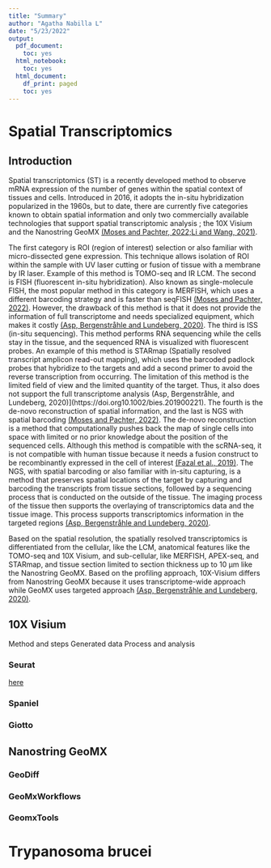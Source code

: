 ```yaml
---
title: "Summary"
author: "Agatha Nabilla L"
date: "5/23/2022"
output:
  pdf_document:
    toc: yes
  html_notebook:
    toc: yes
  html_document:
    df_print: paged
    toc: yes
---
```


# Spatial Transcriptomics 

## Introduction

Spatial transcriptomics (ST) is a recently developed method to observe mRNA expression of the number of genes within the spatial context of tissues and cells. Introduced in 2016, it adopts the in-situ hybridization popularized in the 1960s, but to date, there are currently five categories known to obtain spatial information and only two commercially available technologies that support spatial transcriptomic analysis ; the 10X Visium and the Nanostring GeoMX [(Moses and Pachter, 2022; ](https://doi.org/10.1038/s41592-022-01494-3)[Li and Wang, 2021)](10.1038/s41368-021-00146-0). 

The first category is ROI (region of interest) selection or also familiar with micro-dissected gene expression. This technique allows isolation of ROI within the sample with UV laser cutting or fusion of tissue with a membrane by IR laser. Example of this method is TOMO-seq and IR LCM. The second is FISH (fluorescent in-situ hybridization). Also known as single-molecule FISH, the most popular method in this category is MERFISH, which uses a different barcoding strategy and is faster than seqFISH [(Moses and Pachter, 2022)](https://doi.org/10.1038/s41592-022-01494-3). However, the drawback of this method is that it does not provide the information of full transcriptome and needs specialized equipment, which makes it costly [(Asp, Bergenstråhle and Lundeberg, 2020)](https://doi.org10.1002/bies.201900221). The third is ISS (in-situ sequencing). This method performs RNA sequencing while the cells stay in the tissue, and the sequenced RNA is visualized with fluorescent probes. An example of this method is STARmap (Spatially resolved transcript amplicon read-out mapping), which uses the barcoded padlock probes that hybridize to the targets and add a second primer to avoid the reverse transcription from occurring. The limitation of this method is the limited field of view and the limited quantity of the target. Thus, it also does not support the full transcriptome analysis (Asp, Bergenstråhle, and Lundeberg, 2020)](https://doi.org10.1002/bies.201900221). The fourth is the de-novo reconstruction of spatial information, and the last is NGS with spatial barcoding [(Moses and Pachter, 2022)](https://doi.org/10.1038/s41592-022-01494-3). The de-novo reconstruction is a method that computationally pushes back the map of single cells into space with limited or no prior knowledge about the position of the sequenced cells. Although this method is compatible with the scRNA-seq, it is not compatible with human tissue because it needs a fusion construct to be recombinantly expressed in the cell of interest [(Fazal et al., 2019)](https://doi.org/10.1016/j.cell.2019.05.027). The NGS, with spatial barcoding or also familiar with in-situ capturing, is a method that preserves spatial locations of the target by capturing and barcoding the transcripts from tissue sections, followed by a sequencing process that is conducted on the outside of the tissue. The imaging process of the tissue then supports the overlaying of transcriptomics data and the tissue image. This process supports transcriptomics information in the targeted regions [(Asp, Bergenstråhle and Lundeberg, 2020)](https://doi.org10.1002/bies.201900221). 

Based on the spatial resolution, the spatially resolved transcriptomics is differentiated from the cellular, like the LCM, anatomical features like the TOMO-seq and 10X Visium, and sub-cellular, like MERFISH, APEX-seq, and STARmap, and tissue section limited to section thickness up to 10 µm like the Nanostring GeoMX. Based on the profiling approach,  10X-Visium differs from Nanostring GeoMX because it uses transcriptome-wide approach while GeoMX uses targeted approach  [(Asp, Bergenstråhle and Lundeberg, 2020)](https://doi.org10.1002/bies.201900221). 

## 10X Visium
Method and steps 
Generated data 
Process and analysis 

### Seurat
[here](/Users/agathanabillalestari/summer_research_project/trial_error_spaniel.Rmd)

### Spaniel
### Giotto

## Nanostring GeoMX
### GeoDiff 
### GeoMxWorkflows 
### GeomxTools 

# Trypanosoma brucei 


